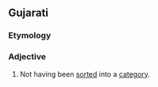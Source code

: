 ==Gujarati==

===Etymology===
{{pre|en|un|categorized}}

===Adjective===
{{en-adj|-}}

# Not having been [[sort]]ed into a [[category]].
#: {{syn|en|noncategorized}}
#: {{ant|en|categorized}}
#: {{ux|en|We have all the '''uncategorized''' error reports to go through, figure out who they go to and fix.}}